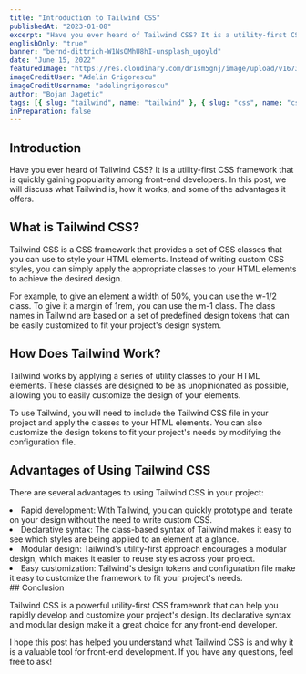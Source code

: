```yaml
---
title: "Introduction to Tailwind CSS"
publishedAt: "2023-01-08"
excerpt: "Have you ever heard of Tailwind CSS? It is a utility-first CSS framework that is quickly gaining popularity among front-end developers"
englishOnly: "true"
banner: "bernd-dittrich-W1NsOMhU8hI-unsplash_ugoyld"
date: "June 15, 2022"
featuredImage: "https://res.cloudinary.com/dr1sm5gnj/image/upload/v1673143354/igutech/blogs/charles-postiaux-mEBG2Jee81U-unsplash_y7xzoi.jpg"
imageCreditUser: "Adelin Grigorescu"
imageCreditUsername: "adelingrigorescu"
author: "Bojan Jagetic"
tags: [{ slug: "tailwind", name: "tailwind" }, { slug: "css", name: "css" }]
inPreparation: false
---
```


## Introduction

Have you ever heard of <Adjusted>Tailwind CSS</Adjusted>? It is a utility-first CSS framework that is quickly gaining popularity among front-end developers. In this post, we will discuss what Tailwind is, how it works, and some of the advantages it offers.

## What is Tailwind CSS?

<Adjusted>Tailwind CSS</Adjusted> is a CSS framework that provides a set of CSS classes that you can use to style your HTML elements. Instead of writing custom CSS styles, you can simply apply the appropriate classes to your HTML elements to achieve the desired design.

For example, to give an element a width of 50%, you can use the w-1/2 class. To give it a margin of 1rem, you can use the m-1 class. The class names in Tailwind are based on a set of predefined design tokens that can be easily customized to fit your project's design system.

## How Does Tailwind Work?

Tailwind works by applying a series of utility classes to your HTML elements. These classes are designed to be as unopinionated as possible, allowing you to easily customize the design of your elements.

To use Tailwind, you will need to include the Tailwind CSS file in your project and apply the classes to your HTML elements. You can also customize the design tokens to fit your project's needs by modifying the configuration file.

## Advantages of Using Tailwind CSS

There are several advantages to using Tailwind CSS in your project:

<LgList>
<li>
<Adjusted>Rapid development</Adjusted>: With Tailwind, you can quickly prototype and iterate on your design without the need to write custom CSS.
</li>
<li>
<Adjusted>Declarative syntax</Adjusted>: The class-based syntax of Tailwind makes it easy to see which styles are being applied to an element at a glance.
</li>
<li>
<Adjusted>Modular design</Adjusted>: Tailwind's utility-first approach encourages a modular design, which makes it easier to reuse styles across your project.
</li>
<li>
<Adjusted>Easy customization</Adjusted>: Tailwind's design tokens and configuration file make it easy to customize the framework to fit your project's needs.
</li>
</LgList>
## Conclusion

Tailwind CSS is a powerful utility-first CSS framework that can help you rapidly develop and customize your project's design. Its declarative syntax and modular design make it a great choice for any front-end developer.

I hope this post has helped you understand what Tailwind CSS is and why it is a valuable tool for front-end development. If you have any questions, feel free to ask!